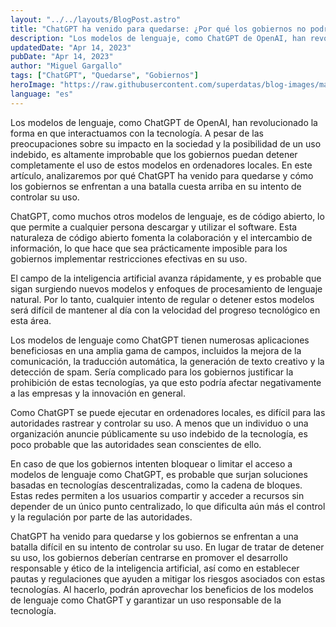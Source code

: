 ```yaml
---
layout: "../../layouts/BlogPost.astro"
title: "ChatGPT ha venido para quedarse: ¿Por qué los gobiernos no podrán ganar la batalla?"
description: "Los modelos de lenguaje, como ChatGPT de OpenAI, han revolucionado la forma en que interactuamos con la tecnología. A pesar de las preocupaciones sobre su impacto en la sociedad y la posibilidad de un uso indebido, es altamente improbable que los gobiernos puedan detener completamente el uso de estos modelos en ordenadores locales. En este artículo, analizaremos por qué ChatGPT ha venido para quedarse y cómo los gobiernos se enfrentan a una batalla cuesta arriba en su intento de controlar su uso."
updatedDate: "Apr 14, 2023"
pubDate: "Apr 14, 2023"
author: "Miguel Gargallo"
tags: ["ChatGPT", "Quedarse", "Gobiernos"]
heroImage: "https://raw.githubusercontent.com/superdatas/blog-images/main/ai-advancement-science.png"
language: "es"
---
```


Los modelos de lenguaje, como ChatGPT de OpenAI, han revolucionado la forma en que interactuamos con la tecnología. A pesar de las preocupaciones sobre su impacto en la sociedad y la posibilidad de un uso indebido, es altamente improbable que los gobiernos puedan detener completamente el uso de estos modelos en ordenadores locales. En este artículo, analizaremos por qué ChatGPT ha venido para quedarse y cómo los gobiernos se enfrentan a una batalla cuesta arriba en su intento de controlar su uso.

ChatGPT, como muchos otros modelos de lenguaje, es de código abierto, lo que permite a cualquier persona descargar y utilizar el software. Esta naturaleza de código abierto fomenta la colaboración y el intercambio de información, lo que hace que sea prácticamente imposible para los gobiernos implementar restricciones efectivas en su uso.

El campo de la inteligencia artificial avanza rápidamente, y es probable que sigan surgiendo nuevos modelos y enfoques de procesamiento de lenguaje natural. Por lo tanto, cualquier intento de regular o detener estos modelos será difícil de mantener al día con la velocidad del progreso tecnológico en esta área.

Los modelos de lenguaje como ChatGPT tienen numerosas aplicaciones beneficiosas en una amplia gama de campos, incluidos la mejora de la comunicación, la traducción automática, la generación de texto creativo y la detección de spam. Sería complicado para los gobiernos justificar la prohibición de estas tecnologías, ya que esto podría afectar negativamente a las empresas y la innovación en general.

Como ChatGPT se puede ejecutar en ordenadores locales, es difícil para las autoridades rastrear y controlar su uso. A menos que un individuo o una organización anuncie públicamente su uso indebido de la tecnología, es poco probable que las autoridades sean conscientes de ello.

En caso de que los gobiernos intenten bloquear o limitar el acceso a modelos de lenguaje como ChatGPT, es probable que surjan soluciones basadas en tecnologías descentralizadas, como la cadena de bloques. Estas redes permiten a los usuarios compartir y acceder a recursos sin depender de un único punto centralizado, lo que dificulta aún más el control y la regulación por parte de las autoridades.

ChatGPT ha venido para quedarse y los gobiernos se enfrentan a una batalla difícil en su intento de controlar su uso. En lugar de tratar de detener su uso, los gobiernos deberían centrarse en promover el desarrollo responsable y ético de la inteligencia artificial, así como en establecer pautas y regulaciones que ayuden a mitigar los riesgos asociados con estas tecnologías. Al hacerlo, podrán aprovechar los beneficios de los modelos de lenguaje como ChatGPT y garantizar un uso responsable de la tecnología.